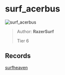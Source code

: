 
# surf_acerbus

![surf_acerbus](https://raw.githubusercontent.com/Sayt123/SurfMapPics/Maps-and-bonuses/csgo/surf_acerbus.jpg)

> Author: **RazerSurf**
>
> Tier 6

## Records

[surfheaven](https://surfheaven.eu/map/surf_acerbus)
